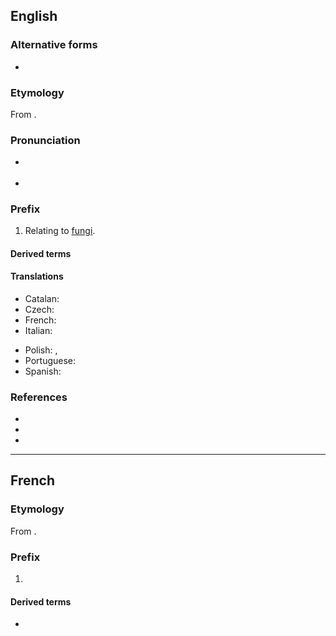==English==

===Alternative forms===
* {{alter|en|myc-}} {{q|before vowels}}

===Etymology===
From {{af|en|μύκης|-o-|lang1=grc|t1=mushroom or other fungus}}.

===Pronunciation===
* {{a|RP}} {{IPA|en|/mʌɪ.kə(ʊ)/}}
* {{a|GA}} {{IPA|en|/maɪ.koʊ/|/maɪ.kə/}}

===Prefix===
{{en-prefix}}

# {{lb|en|mycology}} Relating to [[fungus|fungi]].
#: {{ux|en|'''myco'''logy, '''myc'''osis}}
#: {{syn|en|-mycete}}

====Derived terms====
{{prefixsee|en}}

====Translations====
{{trans-top}}
* Catalan: {{t|ca|mico-}}
* Czech: {{t|cs|myko-}}
* French: {{t+|fr|myco-}}
* Italian: {{t|it|mico-}}
{{trans-mid}}
* Polish: {{t+|pl|miko-}}, {{t+|pl|myko-}}
* Portuguese: {{t|pt|mico-}}
* Spanish: {{t|es|mico-}}
{{trans-bottom}}

===References===
* {{R:OneLook}}
* {{R:Lexico}}
* {{R:MWO|myc-}}

----

==French==

===Etymology===
From {{etyl|grc|fr}} {{m|grc|μύκης}}.

===Prefix===
{{fr-prefix}}

# {{l|en|myco-}} {{gloss|pertaining to fungus}}

====Derived terms====
{{prefixsee|fr}}

{{der-top}}
* {{l|fr|mycose}}
{{der-bottom}}